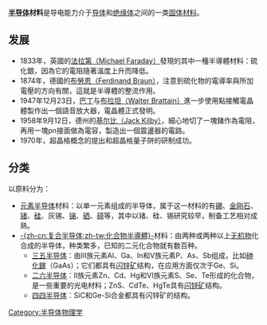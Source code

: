 '''[[半导体|半导体]]材料'''是导电能力介于[[导体|导体]]和[[绝缘体|绝缘体]]之间的一类[[固体|固体]][[材料|材料]]。

==发展==
*1833年，英國的[[麥可·法拉第|法拉第（Michael Faraday）]]發現的其中一種半導體材料：硫化銀，因為它的電阻隨著溫度上升而降低。
*1874年，德國的[[卡尔·布劳恩|布勞恩（Ferdinand Braun）]]，注意到硫化物的電導率與所加電壓的方向有關，這就是半導體的整流作用。
*1947年12月23日，[[约翰·巴丁|巴丁]]与[[沃尔特·布喇顿|布拉坦（Walter Brattain）]]進一步使用點接觸電晶體製作出一個語音放大器，電晶體正式發明。
*1958年9月12日，德州的[[傑克·基爾比|基尔比（Jack Kilby）]]，細心地切了一塊鍺作為電阻，再用一塊pn接面做為電容，製造出一個震盪器的電路。
*1970年，超晶格概念的提出和超晶格量子阱的研制成功。

==分类==
以原料分为：
*[[元素半导体|元素半导体]]材料：以单一元素组成的半导体，属于这一材料的有[[硼|硼]]、[[金刚石|金刚石]]、[[锗|锗]]、[[硅|硅]]、灰锡、[[锑|锑]]、[[硒|硒]]、[[碲|碲]]等，其中以锗、硅、锡研究较早，制备工艺相对成熟。
*[[化合物半导体|-{zh-cn:复合半导体;zh-tw:化合物半導體}-]]材料：由两种或两种以上[[无机物|无机物]]化合成的半导体，种类繁多，已知的二元化合物就有数百种。
**[[三五半导体|三五半导体]]：由Ⅲ族元素Al、Ga、In和V族元素P、As、Sb组成，比如[[砷化鎵|砷化鎵]]（GaAs）；它们都具有[[闪锌矿|闪锌矿]]结构，在应用方面仅次于Ge、Si。
**[[二六半导体|二六半导体]]：Ⅱ族元素Zn、Cd、Hg和Ⅵ族元素S、Se、Te形成的化合物，是一些重要的光电材料；ZnS、CdTe、HgTe具有[[闪锌矿|闪锌矿]]结构。
**[[四四半导体|四四半导体]]：SiC和Ge-Si合金都具有闪锌矿的结构。

{{tech-stub}}

[[Category:半导体物理学|Category:半导体物理学]]